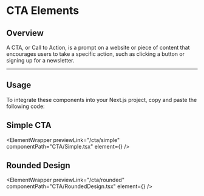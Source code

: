 
# CTA Elements

## Overview

A CTA, or Call to Action, is a prompt on a website or piece of content that encourages users to take a specific action, such as clicking a button or signing up for a newsletter.

---

## Usage

To integrate these components into your Next.js project, copy and paste the following code:

## Simple CTA

<ElementWrapper
  previewLink="/cta/simple"
  componentPath="CTA/Simple.tsx"
  element={<Simple />}
/>

## Rounded Design

<ElementWrapper
  previewLink="/cta/rounded"
  componentPath="CTA/RoundedDesign.tsx"
  element={<RoundedDesign />}
/>
